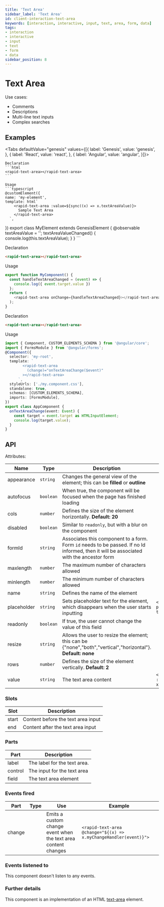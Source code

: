 ```yaml
---
title: 'Text Area'
sidebar_label: 'Text Area'
id: client-interaction-text-area
keywords: [interaction, interactive, input, text, area, form, data]
tags:
- interaction
- interactive
- input
- text
- form
- data
sidebar_position: 8
---
```



# Text Area



Use cases:
* Comments
* Descriptions
* Multi-line text inputs
* Complex searches

## Examples

<TextAreaDemo />

<Tabs defaultValue="genesis" values={[{ label: 'Genesis', value: 'genesis', }, { label: 'React', value: 'react', }, { label: 'Angular', value: 'angular', }]}>

  <TabItem value="genesis">

    Declaration
    ```html
    <rapid-text-area></rapid-text-area>
    ```

    Usage
    ```typescript
    @customElement({
    name: 'my-element',
    template: html`
        <rapid-text-area :value=${sync((x) => x.textAreaValue)}>
          Sample Text Area
        </rapid-text-area>
      `,
  })
    export class MyElement extends GenesisElement {
      @observable textAreaValue = '';
      textAreaValueChanged() {
         console.log(this.textAreaValue);
      }
    }
    ```

  </TabItem>
  <TabItem value="react">

  Declaration
  ```html
  <rapid-text-area></rapid-text-area>
  ```
  Usage
  ```typescript
  export function MyComponent() {
    const handleTextAreaChanged = (event) => {
      console.log({ event.target.value })
    };
    return (
      <rapid-text-area onChange={handleTextAreaChanged}></rapid-text-area>
    );
  }
  ```
</TabItem>
  <TabItem value="angular">

  Declaration
  ```html
  <rapid-text-area></rapid-text-area>
  ```

  Usage
  ```typescript
  import { Component, CUSTOM_ELEMENTS_SCHEMA } from '@angular/core';
  import { FormsModule } from '@angular/forms';
  @Component({
    selector: 'my-root',
    template: `
          <rapid-text-area
            (change)="onTextAreaChange($event)"
          ></rapid-text-area>
        `,
    styleUrls: ['./my.component.css'],
    standalone: true,
    schemas: [CUSTOM_ELEMENTS_SCHEMA],
    imports: [FormsModule],
  })
  export class AppComponent {
    onTextAreaChange(event: Event) {
      const target = event.target as HTMLInputElement;
      console.log(target.value);
    }
  }
  ```
</TabItem>
</Tabs>

## API

Attributes:

| Name        | Type      | Description                                                                                                 | Example |
|-------------|-----------|-------------------------------------------------------------------------------------------------------------|----|
| appearance  | `string`  | Changes the general view of the element; this can be **filled** or **outline**                              | |
| autofocus   | `boolean` | When true, the component will be focused when the page has finished loading                                 | |
| cols        | `number`  | Defines the size of the element horizontally. **Default: 20**                                               | |
| disabled    | `boolean` | Similar to `readonly`, but with a blur on the component                                                     | |
| formId      | `string`  | Associates this component to a form. Form `id` needs to be passed. If no Id informed, then it will be associated with the ancestor form | |
| maxlength   | `number`  | The maximum number of characters allowed                                                                    | |
| minlength   | `number`  | The minimum number of characters allowed                                                                    | |
| name        | `string`  | Defines the name of the element                                                                             | |
| placeholder | `string`  | Sets placeholder text for the element, which disappears when the user starts inputting                      | `<rapid-text-area placeholder="Placeholder text">` |
| readonly    | `boolean` | If true, the user cannot change the value of this field                                                     | |
| resize      | `string`  | Allows the user to resize the element; this can be {"none","both","vertical","horizontal"}. **Default: none** | |
| rows        | `number`  | Defines the size of the element vertically. **Default: 2**                                                  | |
| value       | `string`  | The text area content                                                                                       | `<rapid-text-area :value=${sync((x) => x.text_area_value)}>` |

### Slots

| Slot | Description |
|---|---|
| start | Content before the text area input |
| end | Content after the text area input |

### Parts

| Part | Description |
|---|---|
| label   | The label for the text area. |
| control | The input for the text area |
| field   | The text area element  |

### Events fired

| Part | Type | Use | Example |
|---|---|---|---|
| change | | Emits a custom change event when the text area content changes |`<rapid-text-area @change="${(x) => x.myChangeHandler(event)}">`|

### Events listened to

This component doesn't listen to any events.

### Further details
This component is an implementation of an HTML [text-area](https://developer.mozilla.org/en-US/docs/Web/HTML/Element/textarea) element.
